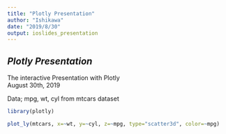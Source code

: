 ---
title: "Plotly Presentation"
author: "Ishikawa"
date: "2019/8/30"
output: ioslides_presentation
---
## *Plotly Presentation*

The interactive Presentation with Plotly  
August 30th, 2019  

Data; mpg, wt, cyl from mtcars dataset  
```{r echo=FALSE, message=FALSE}
library(plotly)

plot_ly(mtcars, x=~wt, y=~cyl, z=~mpg, type="scatter3d", color=~mpg)

````
